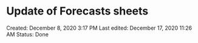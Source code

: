# Update of Forecasts sheets

Created: December 8, 2020 3:17 PM
Last edited: December 17, 2020 11:26 AM
Status: Done
